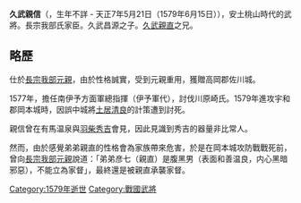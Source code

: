 {{unreferenced|time=2017-02-06T10:48:23+00:00}}
'''久武親信'''（{{lang|ja|ひさたけ ちかのぶ}}，生年不詳 - 天正7年5月21日（1579年6月15日）），安土桃山時代的武將。長宗我部氏家臣。久武昌源之子。[[久武親直|久武親直]]之兄。

== 略歷 ==
仕於[[長宗我部元親|長宗我部元親]]，由於性格誠實，受到元親重用，獲贈高岡郡佐川城。

1577年，擔任南伊予方面軍總指揮（伊予軍代），討伐川原崎氏。1579年進攻宇和郡岡本城時，因誤中城將[[土居清良|土居清良]]的計策遭到討死。

親信曾在有馬温泉與[[羽柴秀吉|羽柴秀吉]]會見，因此見識到秀吉的器量非比常人。

然而，由於感覺弟弟親直的性格會為家族帶來危害，於是在岡本城攻防戰戰死前，曾向[[長宗我部元親|長宗我部元親]]說道：「弟弟彦七（親直）是腹黑男（表面和善温良，内心黑暗邪惡），不能立為家督」，最終還是被親直承襲家督。

[[Category:1579年逝世|Category:1579年逝世]]
[[Category:戰國武將|Category:戰國武將]]